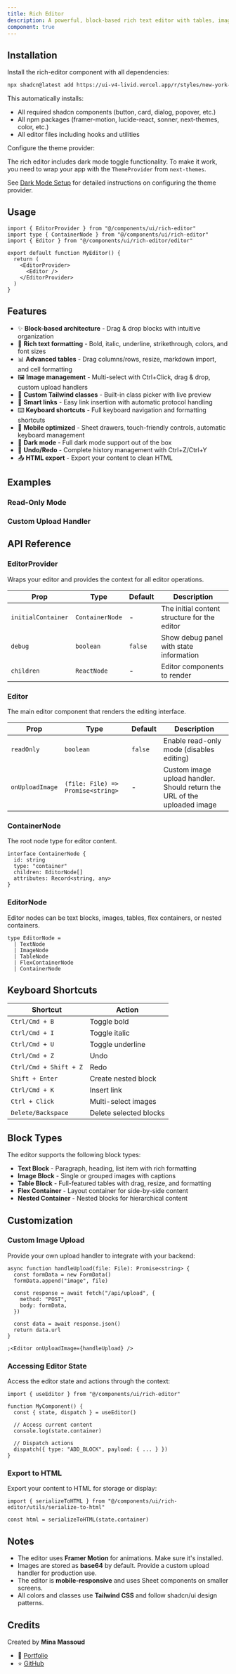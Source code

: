 ```yaml
---
title: Rich Editor
description: A powerful, block-based rich text editor with tables, images, formatting, and mobile-optimized UX.
component: true
---
```


<ComponentPreview
  name="rich-editor-demo"
  description="A comprehensive block-based rich text editor with demo content"
/>

## Installation

<Steps>

<Step>Install the rich-editor component with all dependencies:</Step>

```bash
npx shadcn@latest add https://ui-v4-livid.vercel.app/r/styles/new-york-v4/rich-editor.json
```

This automatically installs:

- All required shadcn components (button, card, dialog, popover, etc.)
- All npm packages (framer-motion, lucide-react, sonner, next-themes, color, etc.)
- All editor files including hooks and utilities

<Step>Configure the theme provider:</Step>

The rich editor includes dark mode toggle functionality. To make it work, you need to wrap your app with the `ThemeProvider` from `next-themes`.

See [Dark Mode Setup](/docs/dark-mode/next) for detailed instructions on configuring the theme provider.

</Steps>

## Usage

```tsx showLineNumbers
import { EditorProvider } from "@/components/ui/rich-editor"
import type { ContainerNode } from "@/components/ui/rich-editor"
import { Editor } from "@/components/ui/rich-editor/editor"

export default function MyEditor() {
  return (
    <EditorProvider>
      <Editor />
    </EditorProvider>
  )
}
```

## Features

- ✨ **Block-based architecture** - Drag & drop blocks with intuitive organization
- 📝 **Rich text formatting** - Bold, italic, underline, strikethrough, colors, and font sizes
- 📊 **Advanced tables** - Drag columns/rows, resize, markdown import, and cell formatting
- 🖼️ **Image management** - Multi-select with Ctrl+Click, drag & drop, custom upload handlers
- 🎨 **Custom Tailwind classes** - Built-in class picker with live preview
- 🔗 **Smart links** - Easy link insertion with automatic protocol handling
- ⌨️ **Keyboard shortcuts** - Full keyboard navigation and formatting shortcuts
- 📱 **Mobile optimized** - Sheet drawers, touch-friendly controls, automatic keyboard management
- 🌙 **Dark mode** - Full dark mode support out of the box
- 🔄 **Undo/Redo** - Complete history management with Ctrl+Z/Ctrl+Y
- 📤 **HTML export** - Export your content to clean HTML

## Examples

### Read-Only Mode

<ComponentPreview name="rich-editor-readonly-demo" />

### Custom Upload Handler

<ComponentPreview name="rich-editor-custom-upload-demo" />

## API Reference

### EditorProvider

Wraps your editor and provides the context for all editor operations.

| Prop               | Type            | Default | Description                                  |
| ------------------ | --------------- | ------- | -------------------------------------------- |
| `initialContainer` | `ContainerNode` | -       | The initial content structure for the editor |
| `debug`            | `boolean`       | `false` | Show debug panel with state information      |
| `children`         | `ReactNode`     | -       | Editor components to render                  |

### Editor

The main editor component that renders the editing interface.

| Prop            | Type                              | Default | Description                                                              |
| --------------- | --------------------------------- | ------- | ------------------------------------------------------------------------ |
| `readOnly`      | `boolean`                         | `false` | Enable read-only mode (disables editing)                                 |
| `onUploadImage` | `(file: File) => Promise<string>` | -       | Custom image upload handler. Should return the URL of the uploaded image |

### ContainerNode

The root node type for editor content.

```tsx
interface ContainerNode {
  id: string
  type: "container"
  children: EditorNode[]
  attributes: Record<string, any>
}
```

### EditorNode

Editor nodes can be text blocks, images, tables, flex containers, or nested containers.

```tsx
type EditorNode =
  | TextNode
  | ImageNode
  | TableNode
  | FlexContainerNode
  | ContainerNode
```

## Keyboard Shortcuts

| Shortcut               | Action                 |
| ---------------------- | ---------------------- |
| `Ctrl/Cmd + B`         | Toggle bold            |
| `Ctrl/Cmd + I`         | Toggle italic          |
| `Ctrl/Cmd + U`         | Toggle underline       |
| `Ctrl/Cmd + Z`         | Undo                   |
| `Ctrl/Cmd + Shift + Z` | Redo                   |
| `Shift + Enter`        | Create nested block    |
| `Ctrl/Cmd + K`         | Insert link            |
| `Ctrl + Click`         | Multi-select images    |
| `Delete/Backspace`     | Delete selected blocks |

## Block Types

The editor supports the following block types:

- **Text Block** - Paragraph, heading, list item with rich formatting
- **Image Block** - Single or grouped images with captions
- **Table Block** - Full-featured tables with drag, resize, and formatting
- **Flex Container** - Layout container for side-by-side content
- **Nested Container** - Nested blocks for hierarchical content

## Customization

### Custom Image Upload

Provide your own upload handler to integrate with your backend:

```tsx showLineNumbers
async function handleUpload(file: File): Promise<string> {
  const formData = new FormData()
  formData.append("image", file)

  const response = await fetch("/api/upload", {
    method: "POST",
    body: formData,
  })

  const data = await response.json()
  return data.url
}

;<Editor onUploadImage={handleUpload} />
```

### Accessing Editor State

Access the editor state and actions through the context:

```tsx showLineNumbers
import { useEditor } from "@/components/ui/rich-editor"

function MyComponent() {
  const { state, dispatch } = useEditor()

  // Access current content
  console.log(state.container)

  // Dispatch actions
  dispatch({ type: "ADD_BLOCK", payload: { ... } })
}
```

### Export to HTML

Export your content to HTML for storage or display:

```tsx showLineNumbers
import { serializeToHTML } from "@/components/ui/rich-editor/utils/serialize-to-html"

const html = serializeToHTML(state.container)
```

## Notes

- The editor uses **Framer Motion** for animations. Make sure it's installed.
- Images are stored as **base64** by default. Provide a custom upload handler for production use.
- The editor is **mobile-responsive** and uses Sheet components on smaller screens.
- All colors and classes use **Tailwind CSS** and follow shadcn/ui design patterns.

## Credits

Created by **Mina Massoud**

- 🔗 [Portfolio](https://mina-massoud.com/)
- ⭐ [GitHub](https://github.com/Mina-Massoud)
